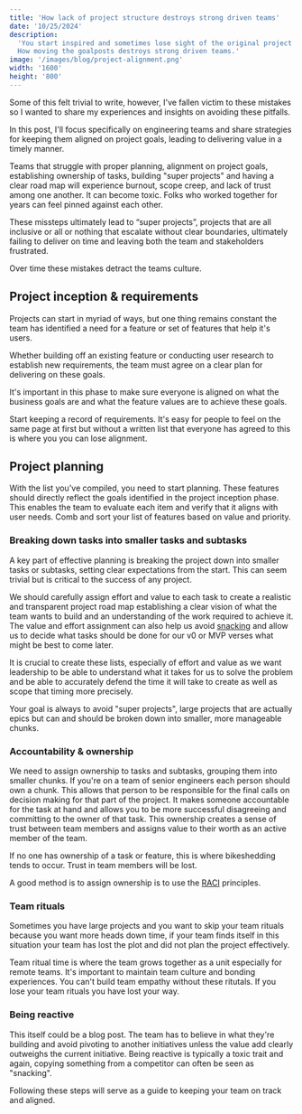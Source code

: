 ```yaml
---
title: 'How lack of project structure destroys strong driven teams'
date: '10/25/2024'
description:
  'You start inspired and sometimes lose sight of the original project goals.
  How moving the goalposts destroys strong driven teams.'
image: '/images/blog/project-alignment.png'
width: '1600'
height: '800'
---
```


Some of this felt trivial to write, however, I've fallen victim to these
mistakes so I wanted to share my experiences and insights on avoiding these
pitfalls.

In this post, I'll focus specifically on engineering teams and share strategies
for keeping them aligned on project goals, leading to delivering value in a
timely manner.

Teams that struggle with proper planning, alignment on project goals,
establishing ownership of tasks, building "super projects" and having a clear
road map will experience burnout, scope creep, and lack of trust among one
another. It can become toxic. Folks who worked together for years can feel
pinned against each other.

These missteps ultimately lead to “super projects”, projects that are all
inclusive or all or nothing that escalate without clear boundaries, ultimately
failing to deliver on time and leaving both the team and stakeholders
frustrated.

Over time these mistakes detract the teams culture.

## Project inception & requirements

Projects can start in myriad of ways, but one thing remains constant the team
has identified a need for a feature or set of features that help it's users.

Whether building off an existing feature or conducting user research to
establish new requirements, the team must agree on a clear plan for delivering
on these goals.

It's important in this phase to make sure everyone is aligned on what the
business goals are and what the feature values are to achieve these goals.

Start keeping a record of requirements. It's easy for people to feel on the same
page at first but without a written list that everyone has agreed to this is
where you you can lose alignment.

## Project planning

With the list you've compiled, you need to start planning. These features should
directly reflect the goals identified in the project inception phase. This
enables the team to evaluate each item and verify that it aligns with user
needs. Comb and sort your list of features based on value and priority.

### Breaking down tasks into smaller tasks and subtasks

A key part of effective planning is breaking the project down into smaller tasks
or subtasks, setting clear expectations from the start. This can seem trivial
but is critical to the success of any project.

We should carefully assign effort and value to each task to create a realistic
and transparent project road map establishing a clear vision of what the team
wants to build and an understanding of the work required to achieve it. The
value and effort assignment can also help us avoid
[snacking](https://www.intercom.com/blog/first-rule-prioritization-no-snacking/)
and allow us to decide what tasks should be done for our v0 or MVP verses what
might be best to come later.

It is crucial to create these lists, especially of effort and value as we want
leadership to be able to understand what it takes for us to solve the problem
and be able to accurately defend the time it will take to create as well as
scope that timing more precisely.

Your goal is always to avoid "super projects", large projects that are actually
epics but can and should be broken down into smaller, more manageable chunks.

### Accountability & ownership

We need to assign ownership to tasks and subtasks, grouping them into smaller
chunks. If you're on a team of senior engineers each person should own a chunk.
This allows that person to be responsible for the final calls on decision making
for that part of the project. It makes someone accountable for the task at hand
and allows you to be more successful disagreeing and committing to the owner of
that task. This ownership creates a sense of trust between team members and
assigns value to their worth as an active member of the team.

If no one has ownership of a task or feature, this is where bikeshedding tends
to occur. Trust in team members will be lost.

A good method is to assign ownership is to use the
[RACI](https://www.teamgantt.com/blog/raci-chart-definition-tips-and-example#:~:text=RACI%20stands%20for%20Responsible%2C%20Accountable,have%20on%20an%20individual%20deliverable.)
principles.

### Team rituals

Sometimes you have large projects and you want to skip your team rituals because
you want more heads down time, if your team finds itself in this situation your
team has lost the plot and did not plan the project effectively.

Team ritual time is where the team grows together as a unit especially for
remote teams. It's important to maintain team culture and bonding experiences.
You can't build team empathy without these ritutals. If you lose your team
rituals you have lost your way.

### Being reactive

This itself could be a blog post. The team has to believe in what they're
building and avoid pivoting to another initiatives unless the value add clearly
outweighs the current initiative. Being reactive is typically a toxic trait and
again, copying something from a competitor can often be seen as "snacking".

Following these steps will serve as a guide to keeping your team on track and
aligned.
